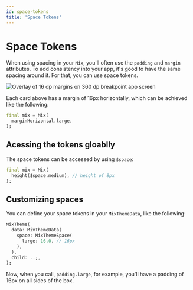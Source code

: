 ```yaml
---
id: space-tokens
title: 'Space Tokens'
---
```


# Space Tokens

When using spacing in your `Mix`, you'll often use the `padding` and `margin` attributes. To add consistency into your app, it's good to have the same spacing around it. For that, you can use space tokens.

![Overlay of 16 dp margins on 360 dp breakpoint app screen](https://lh3.googleusercontent.com/zs_TXfpOmkPDHRzVllD9ddlI4gVfLRGTV7qS4sBW0sE0Wer3RUgT6dClsKcVlRyNBY2cCDfd65OzPI7FqjsUzFvtxO8NmivYjFOOrg=w1064-v0)

Each card above has a margin of 16px horizontally, which can be achieved like the following:

```dart
final mix = Mix(
  marginHorizontal.large,
);
```

## Acessing the tokens gloablly

The space tokens can be accessed by using `$space`:

```dart
final mix = Mix(
  height($space.medium), // height of 8px
);
```

## Customizing spaces

You can define your space tokens in your `MixThemeData`, like the following:

```dart
MixTheme(
  data: MixThemeData(
    space: MixThemeSpace(
      large: 16.0, // 16px
    ),
  ),
  child: ..;,
);
```

Now, when you call, `padding.large`, for example, you'll have a padding of 16px on all sides of the box.
